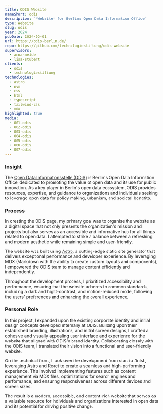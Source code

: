 ```yaml
---
title: ODIS Website
nameShort: odis
description: '*Website* for Berlins Open Data Information Office'
type: Website
slug: odis
year: 2024
pubDate: 2024-03-01
url: https://odis-berlin.de/
repo: https://github.com/technologiestiftung/odis-website
supervisors:
  - anna-meide
  - lisa-stubert
clients:
  - odis
  - technologiestiftung
technologies:
  - astro
  - nvm
  - css
  - html
  - typescript
  - tailwind-css
  - mdx
highlighted: true
media:
  - 001-odis
  - 002-odis
  - 003-odis
  - 004-odis
  - 005-odis
  - 006-odis
  - 007-odis
---
```


### Insight  

The [Open Data Informationsstelle (ODIS)](https://odis-berlin.de/) is Berlin's Open Data Information Office, dedicated to promoting the value of open data and its use for public innovation. As a key player in Berlin's open data ecosystem, ODIS provides resources, expertise, and guidance to organizations and individuals seeking to leverage open data for policy making, urbanism, and societal benefits.

### Process

In creating the ODIS page, my primary goal was to organise the website as a digital space that not only presents the organization's mission and projects but also serves as an accessible and informative hub for all things related to open data. I attempted to strike a balance between a refreshing and modern aesthetic while remaining simple and user-friendly.  

The website was built using [Astro](https://astro.build/), a cutting-edge static site generator that delivers exceptional performance and developer experience. By leveraging MDX (Markdown with the ability to create custom layouts and components), I empowered the ODIS team to manage content efficiently and independently.

Throughout the development process, I prioritized accessibility and performance, ensuring that the website adheres to common standards, including a dark and hight-contrast, and motion-reduced mode, following the users' preferences and enhancing the overall experience.

### Personal Role

In this project, I expanded upon the existing corporate identity and initial design concepts developed internally at ODIS. Building upon their established branding, illustrations, and initial screen designs, I crafted a cohesive and visually appealing user interface and experience for the website that aligned with ODIS's brand identity. Collaborating closely with the ODIS team, I translated their vision into a functional and user-friendly website.

On the technical front, I took over the development from start to finish, leveraging Astro and React to create a seamless and high-performing experience. This involved implementing features such as content management via MDX files, optimizations for search engines and performance, and ensuring responsiveness across different devices and screen sizes.

The result is a modern, accessible, and content-rich website that serves as a valuable resource for individuals and organizations interested in open data and its potential for driving positive change.